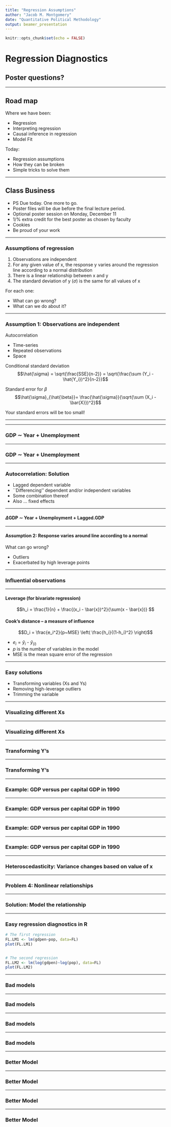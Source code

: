 ```yaml
---
title: "Regression Assumptions"
author: "Jacob M. Montgomery"
date: "Quantitative Political Methodology"
output: beamer_presentation
---
```


```r
knitr::opts_chunk$set(echo = FALSE)
```





# Regression Diagnostics

## Poster questions?


-----

## Road map

Where we have been:

- Regression
- Interpreting regression
- Causal inference in regression
- Model Fit

\pause

Today:

- Regression assumptions
- How they can be broken
- Simple tricks to solve them


----


## Class Business

- PS Due today.  One more to go.
- Poster files will be due before the final lecture period.
- Optional poster session on Monday, December 11
- 1/% extra credit for the best poster as chosen by faculty
- Cookies
- Be proud of your work


-----

### Assumptions of regression

1. Observations are independent \pause
2. For any given value of x, the response y varies around the regression line according to a normal distribution \pause
3. There is a linear relationship between x and y \pause
4. The standard deviation of y ($\sigma$) is the same for all values of x

\pause

For each one:

- What can go wrong?
- What can we do about it?


----



### Assumption 1: Observations are independent

Autocorrelation

- Time-series
- Repeated observations
- Space


\pause

Conditional standard deviation
$$\hat{\sigma} = \sqrt{\frac{SSE}{n-2}} = \sqrt{\frac{\sum (Y_i - \hat{Y_i})^2}{n-2}}$$


\pause

Standard error for $\beta$
$$\hat{\sigma}_{\hat{\beta}}= \frac{\hat{\sigma}}{\sqrt{\sum (X_i -
    \bar{X}})^2}$$ 


Your standard errors will be too small!  


----

\begin{center}
\includegraphics[scale=.8]{./LectureGraphics/GDPyear1}
\end{center}


-----


### GDP $\sim$ Year + Unemployment

\begin{center}
\includegraphics[scale=.8]{./LectureGraphics/GDPyear2}
\end{center}


-----


### GDP $\sim$ Year + Unemployment

\texttt{acf(LM1\$residuals)}

\begin{center}
\includegraphics[scale=.8]{./LectureGraphics/GDPyear3}
\end{center}

----


### Autocorrelation: Solution

- Lagged dependent variable
- ``Differencing'' dependent and/or independent variables
- Some combination thereof
- Also ... fixed effects


----


#### $\Delta$GDP $\sim$ Year + Unemployment + Lagged.GDP

\begin{center}
\includegraphics[scale=.9]{./LectureGraphics/GDPyear4}
\end{center}


----

#### Assumption 2: Response varies around line according to a normal

What can go wrong?

- Outliers
- Exacerbated by high leverage points


----

### Influential observations

\begin{center}
\includegraphics[width=100mm]{./LectureGraphics/fig58}
\end{center}


-----

#### Leverage (for bivariate regression)
$$h_i = \frac{1}{n} + \frac{(x_i - \bar{x})^2}{\sum(x - \bar{x})} $$

\pause

#### Cook's distance -- a measure of influence
$$D_i = \frac{e_i^2}{p~MSE} \left( \frac{h_i}{(1-h_i)^2}  \right)$$


\pause

- $e_i = \hat{y}_i$ - $\hat{y}_{(i)}$
- $p$ is the number of variables in the model
- MSE is the mean square error of the regression


----

### Easy solutions


- Transforming variables (Xs and Ys) \pause
- Removing high-leverage outliers \pause
- Trimming the variable

----

### Visualizing different Xs

\begin{center}
\includegraphics[width=4.5in]{./LectureGraphics/LogTrans1}
\end{center}

----


### Visualizing different Xs

\begin{center}
\includegraphics[width=4.5in]{./LectureGraphics/LogTrans2}
\end{center}


----


### Transforming Y's


\begin{center}
\includegraphics[width=4.5in]{./LectureGraphics/SkewedOutcome1}
\end{center}



----


### Transforming Y's


\begin{center}
\includegraphics[width=4.5in]{./LectureGraphics/SkewedOutcome2}
\end{center}

----



### Example: GDP versus per capital GDP in 1990

\begin{center}
\includegraphics[width=4.25in]{./LectureGraphics/PopGDP1}
\end{center}

----


### Example: GDP versus per capital GDP in 1990

\begin{center}
\includegraphics[width=4.25in]{./LectureGraphics/PopGDP2}
\end{center}


----

### Example: GDP versus per capital GDP in 1990

\begin{center}
\includegraphics[width=4.24in]{./LectureGraphics/PopGDP3}
\end{center}

----

### Example: GDP versus per capital GDP in 1990

\begin{center}
\includegraphics[width=4.25in]{./LectureGraphics/PopGDP4}
\end{center}


----

### Heteroscedasticity: Variance changes based on value of x


\begin{center}
\includegraphics[width=4.5in]{./LectureGraphics/Heteroscedasticity}
\end{center}

----

### Problem 4: Nonlinear relationships

\begin{center}
\includegraphics[width=4.5in]{./LectureGraphics/Nonlinear1}
\end{center}

----



### Solution: Model the relationship

\begin{center}
\includegraphics[width=4.5in]{./LectureGraphics/Nonlinear2}
\end{center}

----


### Easy regression diagnostics in R

```r
# The first regression
FL.LM1 <- lm(gdpen~pop, data=FL)
plot(FL.LM1)


# The second regression
FL.LM2 <- lm(log(gdpen)~log(pop), data=FL)
plot(FL.LM2)
```


----


### Bad models

\begin{center}
\includegraphics[width=3.1in]{./LectureGraphics/ResidPlot1}
\end{center}



----


### Bad models

\begin{center}
\includegraphics[width=3.1in]{./LectureGraphics/ResidPlot2}
\end{center}


----

### Bad models

\begin{center}
\includegraphics[width=3.1in]{./LectureGraphics/ResidPlot3}
\end{center}


----

### Bad models

\begin{center}
\includegraphics[width=3.1in]{./LectureGraphics/ResidPlot4}
\end{center}




----

### Better Model

\begin{center}
\includegraphics[width=3.1in]{./LectureGraphics/ResPlot5}
\end{center}


----

### Better Model

\begin{center}
\includegraphics[width=3.1in]{./LectureGraphics/ResPlot6}
\end{center}


----

### Better Model

\begin{center}
\includegraphics[width=3.1in]{./LectureGraphics/ResPlot7}
\end{center}


----

### Better Model

\begin{center}
\includegraphics[width=3.1in]{./LectureGraphics/ResPlot8}
\end{center}

